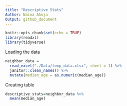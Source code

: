 ```yaml
---
title: "Descriptive Stats"
Author: Naina Ahuja
Output: github_document
---
```


```r
knitr::opts_chunk$set(echo = TRUE)
library(readxl)
library(tidyverse)
```
Loading the data
```r
neighbor_data = 
  read_excel("./Data/temp_data.xlsx", sheet = 1) %>%
  janitor::clean_names() %>% 
  mutate(median_age = as.numeric(median_age))
```
Creating table
```r
descriptive_stats=neighbor_data %>% 
  mean(median_age)
```


